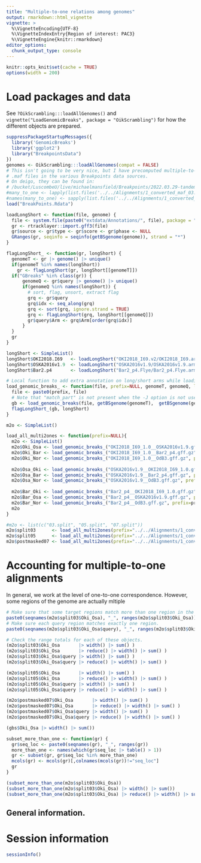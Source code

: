 ```yaml
---
title: "Multiple-to-one relations among genomes"
output: rmarkdown::html_vignette
vignette: >
  %\VignetteEncoding{UTF-8}
  %\VignetteIndexEntry{Region of interest: PAC3}
  %\VignetteEngine{knitr::rmarkdown}
editor_options: 
  chunk_output_type: console
---
```


```r
knitr::opts_knit$set(cache = TRUE)
options(width = 200)
```

Load packages and data
======================

See `?OikScrambling:::loadAllGenomes()` and `vignette("LoadGenomicBreaks",
package = "OikScrambling")` for how the different objects are prepared.

```r
suppressPackageStartupMessages({
  library('GenomicBreaks')
  library('ggplot2')
  library("BreakpointsData")
})
genomes <- OikScrambling:::loadAllGenomes(compat = FALSE)
# This isn't going to be very nice, but I have precomputed multiple-to-one GFF files from the 
# .maf files in the various Breakpoints data sources.
# On deigo, they can be found in:
# /bucket/LuscombeU/live/michaelmansfield/Breakpoints/2022.03.29-tandem_inverted_duplications
#many_to_one <- lapply(list.files('../../Alignments/1_converted_maf_03.split/Oidioi_v3/'), function(x)load_genomic_breaks(paste0('../../Alignments/1_converted_maf_03.split/Oidioi_v3/', x))) |> SimpleList()
#names(many_to_one) <- sapply(list.files('../../Alignments/1_converted_maf_03.split/Oidioi_v3/'), function(s) unlist(strsplit(s, '.gff3'))[1])
load("BreakPoints.Rdata")

loadLongShort <- function(file, genome) {
  file <- system.file(paste0("extdata/Annotations/", file), package = "BreakpointsData")
  gr <- rtracklayer::import.gff3(file)
  gr$source <- gr$type <- gr$score <- gr$phase <- NULL
  GRanges(gr, seqinfo = seqinfo(getBSgenome(genome)), strand = "*")
}

flagLongShort_ <- function(gr, longShort) {
  genomeT <- gr |> genome() |> unique()
  if(genomeT %in% names(longShort))
    gr <- flagLongShort(gr, longShort[[genomeT]])
  if("GBreaks" %in% class(gr)) {
      genomeQ <- gr$query |> genome() |> unique()
      if(genomeQ %in% names(longShort)) {
        # sort, flag, unsort, extract flag
        grq <- gr$query
        grq$idx <- seq_along(grq)
        grq <- sort(grq, ignore.strand = TRUE)
        grq <- flagLongShort(grq, longShort[[genomeQ]])
        gr$query$Arm <- grq$Arm[order(grq$idx)]
      }
  }
  gr
}

longShort <- SimpleList()
longShort$OKI2018.I69   <- loadLongShort("OKI2018_I69.v2/OKI2018_I69.arms.gff3", "OKI2018.I69")
longShort$OSKA2016v1.9  <- loadLongShort("OSKA2016v1.9/OSKA2016v1.9.arms.gff3",  "OSKA2016v1.9")
longShort$Bar2.p4       <- loadLongShort("Bar2_p4.Flye/Bar2_p4.Flye.arms.gff3",  "Bar2.p4")

# Local function to add extra annotation on long/short arms while loading data
load_genomic_breaks_ <- function(file, prefix=NULL, genomeT, genomeQ, longShort=NULL) {
  file <- paste0(prefix, file)
  # Note that "match_part" is not present when the -J option is not used.
  gb <- load_genomic_breaks(file, getBSgenome(genomeT),  getBSgenome(genomeQ), type="match")
  flagLongShort_(gb, longShort)
}

m2o <- SimpleList()

load_all_multi2ones <- function(prefix=NULL){
  m2o <- SimpleList()
  m2o$Oki_Osa <- load_genomic_breaks_("OKI2018_I69_1.0__OSKA2016v1.9.gff.gz", prefix=prefix, "OKI2018.I69",  "OSKA2016v1.9", longShort)
  m2o$Oki_Bar <- load_genomic_breaks_("OKI2018_I69_1.0__Bar2_p4.gff.gz", prefix=prefix, "OKI2018.I69", "Bar2.p4", longShort)
  m2o$Oki_Nor <- load_genomic_breaks_("OKI2018_I69_1.0__OdB3.gff.gz", prefix=prefix, "OKI2018.I69", "OdB3", longShort)
  
  m2o$Osa_Oki <- load_genomic_breaks_("OSKA2016v1.9__OKI2018_I69_1.0.gff.gz", prefix=prefix, "OSKA2016v1.9", "OKI2018.I69", longShort)
  m2o$Osa_Bar <- load_genomic_breaks_("OSKA2016v1.9__Bar2_p4.gff.gz", prefix=prefix, "OSKA2016v1.9", "Bar2.p4", longShort)
  m2o$Osa_Nor <- load_genomic_breaks_("OSKA2016v1.9__OdB3.gff.gz", prefix=prefix, "OSKA2016v1.9", "OdB3", longShort)
  
  m2o$Bar_Oki <- load_genomic_breaks_("Bar2_p4__OKI2018_I69_1.0.gff.gz", prefix=prefix, "Bar2.p4", "OKI2018.I69", longShort)
  m2o$Bar_Osa <- load_genomic_breaks_("Bar2_p4__OSKA2016v1.9.gff.gz", prefix=prefix, "Bar2.p4", "OSKA2016v1.9", longShort)
  m2o$Bar_Nor <- load_genomic_breaks_("Bar2_p4__OdB3.gff.gz", prefix=prefix, "Bar2.p4", "OdB3", longShort)
  m2o
}

#m2o <- list(c("03.split", "05.split", "07.split"))
m2o$split03      <- load_all_multi2ones(prefix="../../Alignments/1_converted_maf_03.split/Oidioi_v3/")
m2o$split05      <- load_all_multi2ones(prefix="../../Alignments/1_converted_maf_05.split/Oidioi_v3/")
m2o$postmasked07 <- load_all_multi2ones(prefix="../../Alignments/1_converted_maf_07.postmasked/Oidioi_v3/")

```

# Accounting for multiple-to-one alignments

In general, we work at the level of one-to-one correspondence. However, some regions of the genome are actually mltiple

```r
# Make sure that some target regions match more than one region in the query.
paste0(seqnames(m2o$split03$Oki_Osa), "_", ranges(m2o$split03$Oki_Osa)) |> table() |> sort() |> tail()
# Make sure each query region matches exactly one region.
paste0(seqnames(m2o$split03$Oki_Osa$query), "_", ranges(m2o$split03$Oki_Osa$query)) |> table() |> sort() |> tail()

# Check the range totals for each of these objects.
(m2o$split03$Oki_Osa       |> width() |> sum() )
(m2o$split03$Oki_Osa       |> reduce() |> width() |> sum() )
(m2o$split03$Oki_Osa$query |> width() |> sum() )
(m2o$split03$Oki_Osa$query |> reduce() |> width() |> sum() )

(m2o$split05$Oki_Osa       |> width() |> sum() )
(m2o$split05$Oki_Osa       |> reduce() |> width() |> sum() )
(m2o$split05$Oki_Osa$query |> width() |> sum() )
(m2o$split05$Oki_Osa$query |> reduce() |> width() |> sum() )

(m2o$postmasked07$Oki_Osa       |> width() |> sum() )
(m2o$postmasked07$Oki_Osa       |> reduce() |> width() |> sum() )
(m2o$postmasked07$Oki_Osa$query |> width() |> sum() )
(m2o$postmasked07$Oki_Osa$query |> reduce() |> width() |> sum() )

(gbs$Oki_Osa |> width() |> sum())
```

```r
subset_more_than_one <- function(gr) {
  gr$seq_loc <- paste0(seqnames(gr), "_", ranges(gr))
  more_than_one <- names(which(gr$seq_loc |> table() > 1))
  gr <- subset(gr, gr$seq_loc %in% more_than_one)
  mcols(gr) <- mcols(gr)[,colnames(mcols(gr))!="seq_loc"]
  gr
}

(subset_more_than_one(m2o$split03$Oki_Osa))
(subset_more_than_one(m2o$split03$Oki_Osa) |> width() |> sum())
(subset_more_than_one(m2o$split03$Oki_Osa) |> reduce() |> width() |> sum())
```

## General information.


# Session information

```r
sessionInfo()
```
